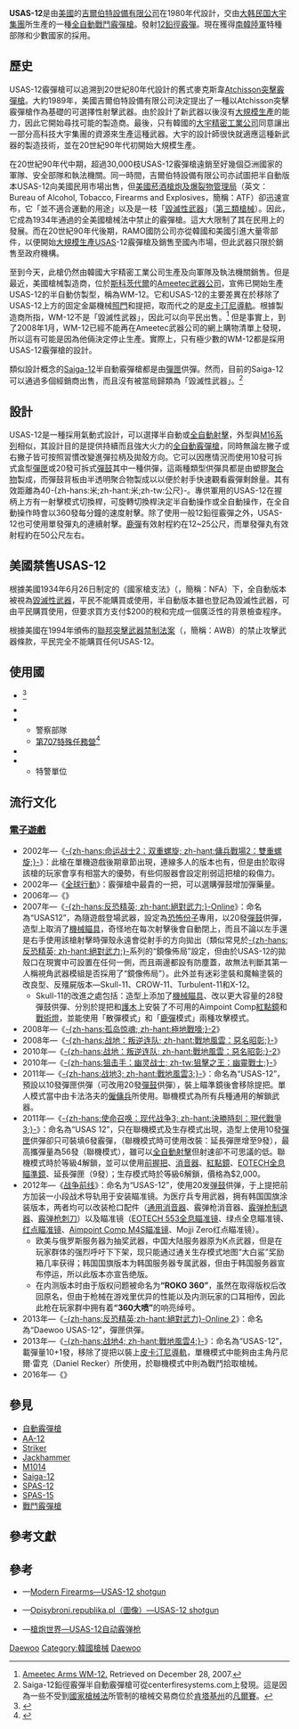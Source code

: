 {{noteTA
|G1=軍事
|G2=長度單位
|G3=Firearms
}}
{{Infobox Weapon
|name= USAS-12
|image= File:USAS12shotgun4104.jpg
|image_size= 300px
|caption= [[大宇集團|大宇集團]]製USAS-12全自動霰彈槍
|origin= -{}-
* {{flagcountry|South Korea}}
* {{flagcountry|United States}}
|type= [[自動霰彈槍|全自動]][[霰彈槍|霰彈槍]]（[[戰鬥霰彈槍|戰鬥霰彈槍]]）
<!-- Type selection -->
|is_ranged= yes
|is_bladed=
|is_explosive=
|is_artillery=
|is_vehicle=
<!-- Service history -->
|service= 
|used_by= 參見[[#使用國|使用國]]
|wars= [[緬甸內戰|緬甸內戰]]<br/>[[2009年果敢軍事衝突|2009年果敢軍事衝突]]<br/>[[墨西哥毒品戰爭|墨西哥毒品戰爭]]
<!-- Production history -->
|designer= [[吉爾伯特設備有限公司|吉爾伯特設備有限公司]]
|design_date= 1989年
|manufacturer= -{}-
* [[吉爾伯特設備有限公司|吉爾伯特設備有限公司]]
* [[大宇集團|大宇精密工業]]
|production_date= 1989年－
|number= 30,000枝（全部由大宇集團生產）
|variants= -{}-
* 半自動民用型
* 軍用及執法機關用型
<!-- General specifications -->
|weight= -{}-
* 空槍：5.5公斤（12.13磅）
* 連10發可拆式彈匣：6.2公斤（13.67磅）
* 連20發可拆式彈鼓：7.5公斤（16.53磅）
|length= 960毫米（37.8英吋）
|part_length= 460毫米（18.11英吋）
|crew= 
<!-- Ranged weapon specifications --> 
|cartridge= [[鉛徑|12鉛徑霰彈]]
|caliber= 18.53×69.85毫米（0.73×2.75英吋）
|action= -{}-
* [[氣動式_(槍械)|長行程導氣式活塞]]
* [[轉拴式槍栓|轉拴式槍栓]]
|mode= 半自動、全自動，可[[擊發調變槍械|擊發調變]]
|rate= [[自動火器|全自動射擊]]：360發／分鐘
|velocity= 300—400 [[米每秒|米／秒]]（984.24—1312.32[[英尺每秒|英尺／秒]]）
|range= 40-{zh-hans:米;zh-hant:米;zh-tw:公尺}-（43.74[[码|码]]）
|max_range= 100-{zh-hans:米;zh-hant:米;zh-tw:公尺}-（109.36[[码|码]]）
|feed= -{}-
* 10發可拆式[[彈匣|彈匣]]
* 20發可拆式[[彈鼓|彈鼓]]
|sights= [[提把式瞄準具|提把式瞄準具]]：
* 金屬機械[[照門|照門]]及[[準星|準星]]（照門可上翻式調節）
* 提把頂部的[[皮卡汀尼導軌|戰術導軌]]上安裝[[望远镜|瞄準鏡]]或[[夜視鏡|夜視鏡]]
}}

'''USAS-12'''是由[[美國|美國]]的[[吉爾伯特設備有限公司|吉爾伯特設備有限公司]]在1980年代設計，交由[[大韩民国|大韩民国]][[大宇集團|大宇集團]]所生產的一種[[自動霰彈槍|全自動]][[戰鬥霰彈槍|戰鬥霰彈槍]]。發射[[12鉛徑霰彈|12鉛徑霰彈]]。現在獲得[[南韓陸軍|南韓陸軍]]特種部隊和少數國家的採用。

== 歷史 ==
USAS-12霰彈槍可以追溯到20世紀80年代設計的舊式麥克斯韋[[AA-12自動霰彈槍|Atchisson突擊霰彈槍]]。大約1989年，美國吉爾伯特設備有限公司決定提出了一種以Atchisson突擊霰彈槍作為基礎的可選擇性射擊武器。由於設計了新武器以後沒有[[大量生產|大規模生產]]的能力，因此它開始尋找可能的製造商。最後，只有韓國的[[大宇集團|大宇精密工業公司]]同意讓出一部分高科技大宇集團的資源來生產這種武器。大宇的設計師很快就適應這種新武器的製造技術，並在20世紀90年代初開始大規模生產。

在20世紀90年代中期，超過30,000枝USAS-12霰彈槍遠銷至好幾個亞洲國家的軍隊、安全部隊和執法機關。同一時間，吉爾伯特設備有限公司亦試圖把半自動版本USAS-12向美國民用市場出售，但[[美國菸酒槍炮及爆裂物管理局|美國菸酒槍炮及爆裂物管理局]]（英文：Bureau of Alcohol, Tobacco, Firearms and Explosives，簡稱：ATF）卻迅速宣布，它「並不適合運動的用途」以及是一枝「[[毀滅性武器|毀滅性武器]]」（[[第三類槍械|第三類槍械]]）。因此，它成為1934年通過的全美國槍械法中禁止的霰彈槍。這大大限制了其在民用上的發展。而在20世紀90年代後期，RAMO國防公司亦從韓國和美國引進大量零部件，以便開始[[大量生產|大規模生產]]USAS-12霰彈槍及銷售至國內市場，但此武器只限於銷售至政府機構。

至到今天，此槍仍然由韓國大宇精密工業公司生產及向軍隊及執法機關銷售。但是最近，美國槍械製造商，位於[[斯科茨代爾_(美國)|斯科茨代爾]]的[[Ameetec武器公司|Ameetec武器公司]]，宣佈已開始生產USAS-12的半自動仿製型，稱為WM-12。它和USAS-12的主要差異在於移除了USAS-12上方的固定金屬機械[[照門|照門]]和提把，取而代之的是[[皮卡汀尼導軌|皮卡汀尼導軌]]。根據製造商所指，WM-12不是「毀滅性武器」，因此可以向平民出售。<ref>[http://www.ameetecarms.com/store/index.php?main_page=product_info&products_id=62&zenid=9707e028c5708f02f8f7253d802255db Ameetec Arms WM-12.] {{Wayback|url=http://www.ameetecarms.com/store/index.php?main_page=product_info&products_id=62&zenid=9707e028c5708f02f8f7253d802255db |date=20090305085232 }} Retrieved on December 28, 2007.</ref> 但是事實上，到了2008年1月，WM-12已經不能再在Ameetec武器公司的網上購物清單上發現，所以這有可能是因為他倆決定停止生產。實際上，只有極少數的WM-12都是採用USAS-12霰彈槍的設計。

類似設計概念的[[Saiga-12半自動霰彈槍|Saiga-12]]半自動霰彈槍都是由[[彈匣|彈匣]]供彈。然而，目前的Saiga-12可以通過多個經銷商出售，而且沒有被當局歸類為「毀滅性武器」。<ref>Saiga-12鉛徑霰彈半自動霰彈槍可從centerfiresystems.com上發現。這是因為一些不受到[[國家槍械法|國家槍械法]]所管制的槍械交易商位於[[肯塔基州|肯塔基州]]的[[凡爾賽_(肯塔基州)|凡爾賽]]。</ref>

== 設計 ==
USAS-12是一種採用氣動式設計，可以選擇半自動或[[自動火器|全自動射擊]]，外型與[[M16突擊步槍|M16系列]]相似，其設計目的是提供持續而且強大火力的[[自動霰彈槍|全自動霰彈槍]]，同時無論左撇子或右撇子皆可按照習慣改變進彈拉柄及拋殼方向。它可以因應情況而使用10發可拆式盒型[[彈匣|彈匣]]或20發可拆式[[彈鼓|彈鼓]]其中一種供彈，這兩種類型供彈具都是由塑膠[[聚合物|聚合物]]製成，而彈鼓背板由半透明聚合物製成以以便於射手快速觀看霰彈剩餘量。其有效距離為40-{zh-hans:米;zh-hant:米;zh-tw:公尺}-。專供軍用的USAS-12在握柄上方有一射擊模式切換桿，可旋轉切換桿決定半自動操作或全自動操作，在全自動操作時會以360發每分鐘的速度射擊。除了使用一般12鉛徑霰彈之外，USAS-12也可使用單發彈丸的連續射擊。[[霰彈彈丸|鹿彈]]有效射程約在12~25公尺，而單發彈丸有效射程約在50公尺左右。

== 美國禁售USAS-12 ==
根據美國1934年6月26日制定的《國家槍支法》（{{Lang-en|National Firearms Act}}，簡稱：NFA）下，全自動版本被視為[[毀滅性武器|毀滅性武器]]，平民不能購買或使用，半自動版本雖也登記為毀滅性武器，可由平民購買使用，但要求買方支付$200的稅和完成一個廣泛性的背景檢查程序。

根據美國在1994年頒佈的[[聯邦突擊武器禁制法案|聯邦突擊武器禁制法案]]（{{Lang-en|Federal Assault Weapons Ban}}，簡稱：AWB）的禁止攻擊武器條款，平民完全不能購買任何USAS-12。

== 使用國 ==
* {{flagcountry|Colombia}}<ref>{{Cite web |url=https://sites.google.com/site/worldinventory/wiw_sa_colombia |title=存档副本 |accessdate=2016-02-22 |archive-date=2016-03-12 |archive-url=https://web.archive.org/web/20160312062339/https://sites.google.com/site/worldinventory/wiw_sa_colombia |dead-url=no }}</ref>
* {{flagcountry|Dominican Republic}}
* {{flagcountry|ROK}}
** 警察部隊
** [[大韓民國第707特殊任務營|第707特殊任務營]]<ref>{{Cite web |url=https://sites.google.com/site/worldinventory/wiw_as_koreasouth |title=存档副本 |accessdate=2016-02-24 |archive-date=2016-03-12 |archive-url=https://web.archive.org/web/20160312080849/https://sites.google.com/site/worldinventory/wiw_as_koreasouth |dead-url=no }}</ref>
* {{flagcountry|Philippines}}
* {{flagcountry|Turkey}}
** 特警單位

== 流行文化 ==
=== [[電子遊戲|電子遊戲]] ===
* 2002年—《[[傭兵戰場2：雙重螺旋|-{zh-hans:命运战士2：双重螺旋; zh-hant:傭兵戰場2：雙重螺旋;}-]]》：此槍在單機遊戲後期章節出現，連線多人的版本也有，但是由於取得該槍的玩家會享有相當大的優勢，有些伺服器會設定削弱這把槍的殺傷力。
* 2002年—《[[全球行動|全球行動]]》：霰彈槍中最貴的一把，可以選購彈鼓增加彈藥量。
* 2006年—《{{Link-en|行动 7 |Operation 7 }}》
* 2007年—《[[絕對武力Online|-{zh-hans:反恐精英; zh-hant:絕對武力;}-Online]]》：命名為“USAS12”，為隨遊戲登場武器，設定為[[恐怖份子|恐怖份子]]專用，以20發[[彈鼓|彈鼓]]供彈，造型上取消了[[機械瞄具|機械瞄具]]，奇怪地在每次射擊後{{Link-en|防塵蓋|Dust cover (firearms)}}會自動閉上，而且不論以左手還是右手使用該槍射擊時彈殼永遠會從射手的方向拋出（類似常見於[[反恐精英|-{zh-hans:反恐精英; zh-hant:絕對武力;}-]]系列的“鏡像佈局”設定，但由於USAS-12的拋殼口在現實中可設置在任何一側，而且兩邊都設有防塵蓋，故無法判斷其第一人稱視角武器模組是否採用了“鏡像佈局”）。此外並有迷彩塗裝和魔輪塗裝的改良型、反殭屍版本—Skull-11、CROW-11、Turbulent-11和X-12。
** Skull-11的改進之處包括：造型上添加了[[機械瞄具|機械瞄具]]、改以更大容量的28發彈鼓供彈、分別於提把和[[護木|護木]]上安裝了不可用的Aimpoint Comp[[紅點鏡|紅點鏡]]和[[戰術燈|戰術燈]]，並能使用「散彈模式」和「[[霰彈彈丸|鹿彈]]模式」兩種攻擊模式。
* 2008年—《[[極地戰嚎2|-{zh-hans:孤岛惊魂; zh-hant:極地戰嚎;}-2]]》
* 2008年—《[[戰地風雲：惡名昭彰|-{zh-hans:战地：叛逆连队; zh-hant:戰地風雲：惡名昭彰;}-]]》
* 2010年—《[[戰地風雲：惡名昭彰2|-{zh-hans:战地：叛逆连队; zh-hant:戰地風雲：惡名昭彰;}-2]]》
* 2010年—《[[狙击手：幽灵战士|-{zh-hans:狙击手：幽灵战士; zh-tw:狙擊之王：幽靈戰士;}-]]》
* 2011年—《[[戰地風雲3|-{zh-hans:战地3; zh-hant:戰地風雲3;}-]]》：命名為“USAS-12”，預設以10發彈匣供彈（可改用20發[[彈鼓|彈鼓]]供彈），裝上瞄準鏡後會移除提把。單人模式當中由卡法洛夫的[[僱傭兵|僱傭兵]]所使用。聯機模式為所有兵種通用的解鎖武器。
* 2011年—《[[決勝時刻：現代戰爭3|-{zh-hans:使命召唤：现代战争3; zh-hant:決勝時刻：現代戰爭3;}-]]》：命名為“USAS 12”，只在聯機模式及生存模式出現，造型上使用10發[[彈匣|彈匣]]供彈卻只可裝填6發霰彈，（聯機模式時可使用改裝：延長彈匣增至9發），最高攜彈量為56發（聯機模式），雖可以[[自動火器|全自動射擊]]但射速卻不可思議的低。聯機模式時於等級4解鎖，並可以使用[[輔助握把|前握把]]、[[抑制器|消音器]]、[[紅點鏡|紅點鏡]]、[[EOTECH|EOTECH全息瞄準鏡]]、延長彈匣（9發）；生存模式時於等級6解鎖，價格為$2,000。
* 2012年—《[[战争前线|战争前线]]》：命名为“USAS-12”，使用20发[[弹鼓|弹鼓]]供弹，于上提把前方加装一小段战术导轨用于安装瞄准镜。为医疗兵专用武器，拥有韩国国旗涂装版本，两者均可以改装枪口配件（[[抑制器|通用消音器]]、霰弹枪消音器、[[炮口制动器|霰弹枪制退器]]、[[刺刀|霰弹枪刺刀]]）以及瞄准镜（[[EOTECH|EOTECH 553全息瞄准镜]]、绿点全息瞄准镜、[[红点瞄准镜|红点瞄准镜]]、[[Aimpoint_Comp_M4红点镜|Aimpoint Comp M4S瞄准镜]]、Mojji Zero红点瞄准镜）。
** 欧美与俄罗斯服务器为抽奖武器，中国大陆服务器原为K点武器，但是在玩家群体的强烈呼吁下下架，现只能通过通关生存模式地图“大白鲨”奖励箱几率获得；韩国国旗版本为韩国服务器专属武器，但由于韩国服务器宣布停运，所以此版本亦宣告绝版。
** 在内测版本时由于版权问题被命名为'''“ROKO 360”'''，虽然在取得版权后改回原名，但由于枪械在游戏里优异的性能以及内测玩家的口耳相传，因此此枪在玩家群中拥有着'''“360大喷”'''的响亮绰号。
* 2013年—《[[絕對武力Online2|-{zh-hans:反恐精英;zh-hant:絕對武力}-Online 2]]》：命名為“Daewoo USAS-12”，彈匣供彈。
* 2013年—《[[戰地風雲4|-{zh-hans:战地4; zh-hant:戰地風雲4;}-]]》：命名為“USAS-12”，載彈量10+1發，移除了提把以裝上[[皮卡汀尼導軌|皮卡汀尼導軌]]，單機模式中能夠由主角丹尼爾·雷克（Daniel Recker）所使用，於聯機模式中則為戰鬥拾取槍械。
* 2016年—《{{Link-en|攻壳机动队:首次突击| Ghost in the Shell: Stand Alone Complex - First Assault Online}}》

== 參見 ==
* [[自動霰彈槍|自動霰彈槍]]
* [[AA-12自動霰彈槍|AA-12]]
* [[前鋒型霰彈槍|Striker]]
* [[Jackhammer轉輪式自動霰彈槍|Jackhammer]]
* [[伯奈利M4_Super_90半自動霰彈槍|M1014]]
* [[Saiga-12半自動霰彈槍|Saiga-12]]
* [[弗蘭基SPAS-12戰鬥霰彈槍|SPAS-12]]
* [[弗蘭基SPAS-15戰鬥霰彈槍|SPAS-15]]
* [[戰鬥霰彈槍|戰鬥霰彈槍]]

== 參考文獻 ==
{{reflist}}

== 參考 ==
{{commons|Daewoo USAS-12}}
* {{en icon}}—[https://web.archive.org/web/20121017054517/http://world.guns.ru/shotgun/skor/usas-12-e.html Modern Firearms—USAS-12 shotgun]
* {{pl icon}}—[https://web.archive.org/web/20080423140617/http://www.opisybroni.republika.pl/USAS-129.html Opisybroni.republika.pl（圖像）—USAS-12 shotgun]
* {{zh icon}}—[http://pewpewpew.work/usa/sg/usas12/usas12.htm 槍炮世界—USAS-12自动霰弹枪] {{Wayback|url=http://pewpewpew.work/usa/sg/usas12/usas12.htm |date=20210813163911 }}

{{AR15etc}}

[[Category:全自動霰彈槍|Daewoo]]
[[Category:韓國槍械|Category:韓國槍械]]
[[Category:美國霰彈槍|Daewoo]]